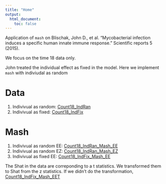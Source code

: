 ```yaml
---
title: "Home"
output:
  html_document:
    toc: false
---
```


Application of `mash` on Blischak, John D., et al. "Mycobacterial infection induces a specific human innate immune response." Scientific reports 5 (2015).

We focus on the time 18 data only.

John treated the individual effect as fixed in the model. Here we implement `mash` with indiviudal as random

# Data
1. Indivivual as random: [Count18_IndRan](Count18_IndRanBayes.html)
2. Indivivual as fixed: [Count18_IndFix](Count18_IndFixBayes.html)

# Mash
1. Indivivual as random EE: [Count18_IndRan_Mash_EE](Count18_Mash_IndRanBayes_EE.html)
2. Indivivual as random EZ: [Count18_IndRan_Mash_EZ](Count18_Mash_IndRanBayes_EZ.html)
3. Indivivual as fixed EE: [Count18_IndFix_Mash_EE](Count18_Mash_IndFixBayes_EE.html)

The Shat in the data are correponding to a t statistics. We transformed them to Shat from the z statistics. If we didn't do the transformation, [Count18_IndFix_Mash_EET](Count18_Mash_IndFixBayes_EET.html)

